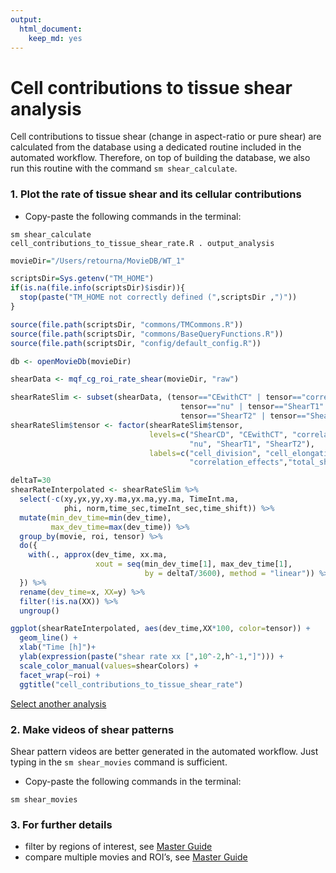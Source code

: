 ```yaml
---
output: 
  html_document: 
    keep_md: yes
---
```


# Cell contributions to tissue shear analysis

Cell contributions to tissue shear (change in aspect-ratio or pure shear) are calculated from the database using a dedicated routine included in the automated workflow. Therefore, on top of building the database, we also run this routine with the command `sm shear_calculate`.


### 1. Plot the rate of tissue shear and its cellular contributions

* Copy-paste the following commands in the terminal:

```
sm shear_calculate
cell_contributions_to_tissue_shear_rate.R . output_analysis
```

```r
movieDir="/Users/retourna/MovieDB/WT_1"

scriptsDir=Sys.getenv("TM_HOME")
if(is.na(file.info(scriptsDir)$isdir)){
  stop(paste("TM_HOME not correctly defined (",scriptsDir ,")"))
}

source(file.path(scriptsDir, "commons/TMCommons.R"))
source(file.path(scriptsDir, "commons/BaseQueryFunctions.R"))
source(file.path(scriptsDir, "config/default_config.R"))

db <- openMovieDb(movieDir)

shearData <- mqf_cg_roi_rate_shear(movieDir, "raw")

shearRateSlim <- subset(shearData, (tensor=="CEwithCT" | tensor=="correlationEffects" |
                                      tensor=="nu" | tensor=="ShearT1" | 
                                      tensor=="ShearT2" | tensor=="ShearCD"))
shearRateSlim$tensor <- factor(shearRateSlim$tensor, 
                               levels=c("ShearCD", "CEwithCT", "correlationEffects",
                                        "nu", "ShearT1", "ShearT2"),
                               labels=c("cell_division", "cell_elongation_change",
                                        "correlation_effects","total_shear","T1", "T2"))

deltaT=30
shearRateInterpolated <- shearRateSlim %>%
  select(-c(xy,yx,yy,xy.ma,yx.ma,yy.ma, TimeInt.ma,
            phi, norm,time_sec,timeInt_sec,time_shift)) %>%
  mutate(min_dev_time=min(dev_time),
         max_dev_time=max(dev_time)) %>% 
  group_by(movie, roi, tensor) %>%
  do({
    with(., approx(dev_time, xx.ma,
                   xout = seq(min_dev_time[1], max_dev_time[1],
                              by = deltaT/3600), method = "linear")) %>% as.df()
  }) %>%
  rename(dev_time=x, XX=y) %>% 
  filter(!is.na(XX)) %>%
  ungroup() 

ggplot(shearRateInterpolated, aes(dev_time,XX*100, color=tensor)) +
  geom_line() + 
  xlab("Time [h]")+
  ylab(expression(paste("shear rate xx [",10^-2,h^-1,"]"))) +
  scale_color_manual(values=shearColors) +
  facet_wrap(~roi) +
  ggtitle("cell_contributions_to_tissue_shear_rate")

```

[Select another analysis](tm_qs_example_data.md)


### 2. Make videos of shear patterns

Shear pattern videos are better generated in the automated workflow. Just typing in the `sm shear_movies` command is sufficient.

* Copy-paste the following commands in the terminal:

```
sm shear_movies
```


### 3. For further details
* filter by regions of interest, see [Master Guide](https://mpicbg-scicomp.github.io/tissue_miner/tm_tutorial/R-tutorial.html#plot-the-color-coded-cell-area-pattern-in-the-whole_tissue-roi)
* compare multiple movies and ROI's, see [Master Guide](https://mpicbg-scicomp.github.io/tissue_miner/tm_tutorial/R-tutorial.html#comparing-averaged-quantities-between-movies-and-rois)
